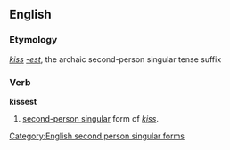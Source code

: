 ==English==
===Etymology===
''[[kiss]]'' ''[[-est]]'', the archaic second-person singular tense suffix

===Verb===
'''kissest'''
# {{archaic}} [[second-person singular]] form of ''[[kiss]]''.

[[Category:English second person singular forms]]
